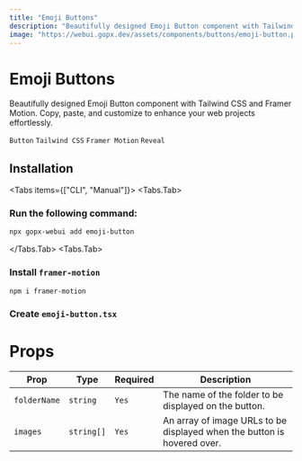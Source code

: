 ```yaml
---
title: "Emoji Buttons"
description: "Beautifully designed Emoji Button component with Tailwind CSS and Framer Motion. Copy, paste, and customize to enhance your web projects effortlessly."
image: "https://webui.gopx.dev/assets/components/buttons/emoji-button.png"
---
```



# Emoji Buttons

<p className="opacity-80 text-lg">Beautifully designed Emoji Button component with Tailwind CSS and Framer Motion. Copy, paste, and customize to enhance your web projects effortlessly.</p>

`Button` `Tailwind CSS` `Framer Motion` `Reveal`

<Showcase><EmojiButtonDemo /></Showcase>

## Installation

<Tabs items={["CLI", "Manual"]}>
  <Tabs.Tab>
  ### Run the following command:

```bash
npx gopx-webui add emoji-button
```
  </Tabs.Tab>
  <Tabs.Tab>
<Steps>

### Install `framer-motion`

```bash
npm i framer-motion
```

### Create `emoji-button.tsx` 

  <ComponentSource name="emoji-button" />

</Steps>
  </Tabs.Tab>
</Tabs>

# Props

| Prop        | Type          | Required | Description                                               |
|-------------|---------------|----------|-----------------------------------------------------------|
| `folderName`| `string`      | `Yes`      | The name of the folder to be displayed on the button.    |
| `images`    | `string[]`    | `Yes`      | An array of image URLs to be displayed when the button is hovered over. |
